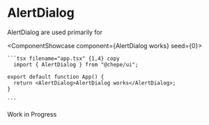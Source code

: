 

# AlertDialog

AlertDialog are used primarily for

<ComponentShowcase component={<AlertDialog>AlertDialog works</AlertDialog>} seed={0}>
   <div>

    ```tsx filename="app.tsx" {1,4} copy
      import { AlertDialog } from "@chepe/ui";

    export default function App() {
      return <AlertDialog>AlertDialog works</AlertDialog>;
    }

    ```

  </div>
</ComponentShowcase>

<Callout emoji="⚠️" type="warning">
  Work in Progress
</Callout>

